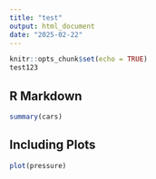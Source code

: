 ```yaml
---
title: "test"
output: html_document
date: "2025-02-22"
---
```


```r
knitr::opts_chunk$set(echo = TRUE)
test123
```

## R Markdown



```r
summary(cars)
```

## Including Plots



```r
plot(pressure)
```


